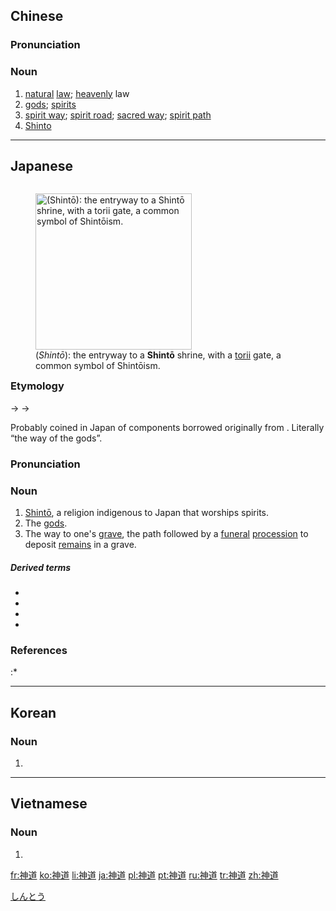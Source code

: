 ==Chinese==
{{zh-forms}}

===Pronunciation===
{{zh-pron
|m=shéndào
|c=san4 dou6
|mn=sîn-tō
|cat=n
}}

===Noun===
{{zh-noun}}

# [[natural]] [[law]]; [[heavenly]] law
# [[god]]s; [[spirit]]s
# [[spirit way]]; [[spirit road]]; [[sacred way]]; [[spirit path]]
# [[Shinto]] {{gloss|religion}}

{{zh-cat|Religion}}

----

==Japanese==
<div style="float:right;">
{{wikipedia|lang=ja}}
{{wikipedia|Shinto|Shintō}}
[[File:Kehi_Jingu_Torii.jpg|thumb|250px|{{lang|ja|神道}} (''Shintō''): the entryway to a '''Shintō''' shrine, with a [[torii]] gate, a common symbol of Shintōism.]]
</div>
{{ja-kanjitab|しん|とう|yomi=o}}

===Etymology===
{{IPAchar|/sintau/}} → {{IPAchar|/sintɔː/}} → {{IPAchar|/sintoː/}}

Probably coined in Japan of components borrowed originally from {{etyl|ltc|-}}. Literally “the way of the gods”.

===Pronunciation===
{{ja-pron|yomi=on|しんとう|acc=1|acc_ref=DJR}}

===Noun===
{{ja-noun|しんとう|hhira=しんたう}}

# [[Shintō]], a religion indigenous to Japan that worships spirits.
# The [[gods]].
# The way to one's [[grave]], the path followed by a [[funeral]] [[procession]] to deposit [[remains]] in a grave.

=====Derived terms=====
{{der-top}}
* {{ja-r|伊勢神道|^いせ ^しんとう}}
* {{ja-r|山王神道|^さんのう ^しんとう}}
* {{ja-r|法華神道|^ほっけ ^しんとう}}
* {{ja-r|吉田神道|^よしだ ^しんとう}}
{{der-bottom}}

===References===
<references/>
:* {{R:Kokugo Dai Jiten}}

[[Category:ja:Religion|しんとう]]

----

==Korean==
{{ko-hanjatab}}

===Noun===
{{ko-noun|hj|hangeul=신도}}

# {{hanja form of|신도|[[Shinto]] {{gloss|religion}}}}

----

==Vietnamese==
{{vi-hantutab}}

===Noun===
{{vi-hantu}}

# {{han tu form of|Thần đạo|[[Shinto]] {{gloss|religion}}}}

[[fr:神道]]
[[ko:神道]]
[[li:神道]]
[[ja:神道]]
[[pl:神道]]
[[pt:神道]]
[[ru:神道]]
[[tr:神道]]
[[zh:神道]]